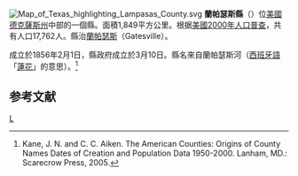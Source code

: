 {{noteTA
|T=zh-hans:兰帕瑟斯县 (得克萨斯州);zh-hk:蘭帕瑟斯縣 (德克薩斯州);zh-tw:蘭帕瑟斯郡 (德克薩斯州);
}}
[[File:Map_of_Texas_highlighting_Lampasas_County.svg|right]]
'''蘭帕瑟斯縣'''（{{lang-en|Lampasas County}}）位[[美國|美國]][[德克薩斯州|德克薩斯州]]中部的一個縣。面積1,849平方公里。根据[[美國2000年人口普查|美國2000年人口普查]]，共有人口17,762人。縣治[[蘭帕瑟斯_(德克薩斯州)|蘭帕瑟斯]]（Gatesville）。

成立於1856年2月1日，縣政府成立於3月10日。縣名來自蘭帕瑟斯河（[[西班牙語|西班牙語]]「[[蓮花|蓮花]]」的意思）。<ref>Kane, J. N. and C. C. Aiken. The American Counties: Origins of County Names Dates of Creation and Population Data 1950-2000. Lanham, MD.: Scarecrow Press, 2005.</ref>

== 参考文献 ==
<div class="references-small">
<references />
</div>
{{德克萨斯州}}
[[Category:得克萨斯州行政区划|L]]